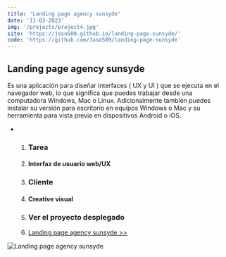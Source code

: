 ```yaml
---
title: 'Landing page agency sunsyde'
date: '11-03-2023'
img: '/projects/project4.jpg'
site: 'https://jaso589.github.io/landing-page-sunsyde/'
code: 'https://github.com/Jaso589/landing-page-sunsyde'
---
```

## Landing page agency sunsyde

Es una aplicación para diseñar interfaces ( UX y UI ) que se ejecuta en el navegador web, lo que significa que puedes trabajar desde una computadora Windows, Mac o Linux. Adicionalmente también puedes instalar su versión para escritorio en equipos Windows o Mac y su herramienta para vista previa en dispositivos Android o iOS.

* 
  1. ### Tarea
  2. #### Interfaz de usuario web/UX
  3. ### Cliente
  4. #### Creative visual
  5. ### Ver el proyecto desplegado
  6. [Landing page agency sunsyde >>](https://jaso589.github.io/landing-page-sunsyde/)


![Landing page agency sunsyde](/projects/project4.jpg)

